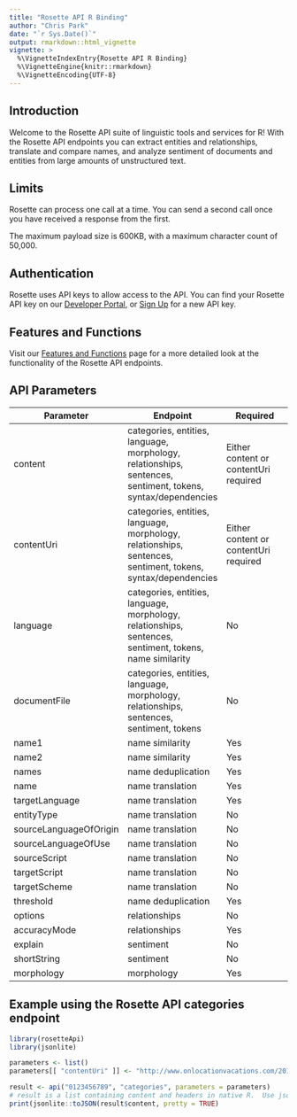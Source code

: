 ```yaml
---
title: "Rosette API R Binding"
author: "Chris Park"
date: "`r Sys.Date()`"
output: rmarkdown::html_vignette
vignette: >
  %\VignetteIndexEntry{Rosette API R Binding}
  %\VignetteEngine{knitr::rmarkdown}
  %\VignetteEncoding{UTF-8}
---
```



## Introduction

Welcome to the Rosette API suite of linguistic tools and services for R! With the Rosette API endpoints you can extract entities and relationships, translate and compare names, and analyze sentiment of documents and entities from large amounts of unstructured text.

## Limits

Rosette can process one call at a time. You can send a second call once you have received a response from the first.

The maximum payload size is 600KB, with a maximum character count of 50,000.

## Authentication
Rosette uses API keys to allow access to the API. You can find your Rosette API key on our [Developer Portal](https://developer.rosette.com/login), or [Sign Up](https://developer.rosette.com/signup) for a new API key.

## Features and Functions

Visit our [Features and Functions](https://developer.rosette.com/features-and-functions#introduction) page for a more detailed look at the functionality of the Rosette API endpoints.

## API Parameters
| Parameter                     | Endpoint                                            | Required
| -------------                 |-------------                                        |-------------
| content                    | categories, entities, language, morphology, relationships, sentences, sentiment, tokens, syntax/dependencies            | Either content or contentUri required |
| contentUri                      | categories, entities, language, morphology, relationships, sentences, sentiment, tokens, syntax/dependencies      | Either content or contentUri required |
| language                          | categories, entities, language, morphology, relationships, sentences, sentiment, tokens, name similarity                    | No |
| documentFile                      | categories, entities, language, morphology, relationships, sentences, sentiment, tokens                  | No |
| name1                 | name similarity               | Yes |
| name2               | name similarity| Yes |
| names | name deduplication | Yes |
| name    | name translation     | Yes |
| targetLanguage           | name translation           | Yes |
| entityType                 | name translation         | No |
| sourceLanguageOfOrigin        | name translation | No |
| sourceLanguageOfUse                         | name translation       | No |
| sourceScript                     | name translation               | No |
| targetScript                     | name translation                    | No |
| targetScheme                        | name translation          | No |
| threshold | name deduplication | Yes |
| options              | relationships        | No |
| accuracyMode              | relationships        | Yes |
| explain              | sentiment        | No |
| shortString              | sentiment        | No |
| morphology             | morphology        | Yes |

## Example using the Rosette API categories endpoint
```R
library(rosetteApi)
library(jsonlite)

parameters <- list()
parameters[[ "contentUri" ]] <- "http://www.onlocationvacations.com/2015/03/05/the-new-ghostbusters-movie-begins-filming-in-boston-in-june/"

result <- api("0123456789", "categories", parameters = parameters)
# result is a list containing content and headers in native R.  Use jsonlite::toJSON() to convert to JSON format.
print(jsonlite::toJSON(result$content, pretty = TRUE)
```
